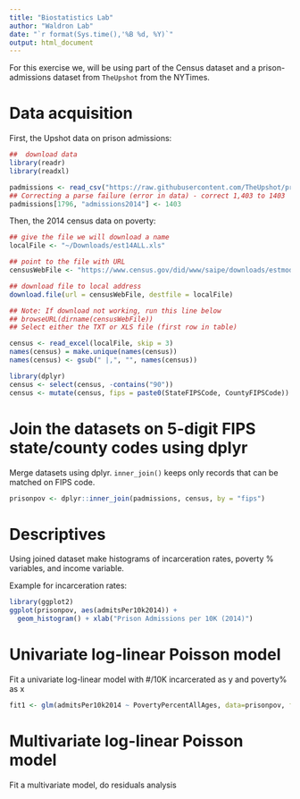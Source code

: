 ```yaml
---
title: "Biostatistics Lab"
author: "Waldron Lab"
date: "`r format(Sys.time(),'%B %d, %Y)`"
output: html_document
---
```


For this exercise we, will be using part of the Census dataset and a
prison-admissions dataset from `TheUpshot` from the NYTimes. 

# Data acquisition

First, the Upshot data on prison admissions:

```r
##  download data
library(readr)
library(readxl)

padmissions <- read_csv("https://raw.githubusercontent.com/TheUpshot/prison-admissions/master/county-prison-admissions.csv")
## Correcting a parse failure (error in data) - correct 1,403 to 1403
padmissions[1796, "admissions2014"] <- 1403
```

Then, the 2014 census data on poverty:

```r
## give the file we will download a name
localFile <- "~/Downloads/est14ALL.xls"

## point to the file with URL
censusWebFile <- "https://www.census.gov/did/www/saipe/downloads/estmod14/est14ALL.xls"

## download file to local address
download.file(url = censusWebFile, destfile = localFile)

## Note: If download not working, run this line below
## browseURL(dirname(censusWebFile))
## Select either the TXT or XLS file (first row in table)

census <- read_excel(localFile, skip = 3)
names(census) = make.unique(names(census))
names(census) <- gsub(" |,", "", names(census))
```

```r
library(dplyr)
census <- select(census, -contains("90"))
census <- mutate(census, fips = paste0(StateFIPSCode, CountyFIPSCode))
```


# Join the datasets on 5-digit FIPS state/county codes using dplyr

Merge datasets using dplyr. `inner_join()` keeps only records that can be matched on FIPS code.

```r
prisonpov <- dplyr::inner_join(padmissions, census, by = "fips")
```

# Descriptives

Using joined dataset make histograms of incarceration rates, poverty % variables, and income variable.

Example for incarceration rates:

```r
library(ggplot2)
ggplot(prisonpov, aes(admitsPer10k2014)) + 
  geom_histogram() + xlab("Prison Admissions per 10K (2014)")
```

# Univariate log-linear Poisson model

Fit a univariate log-linear model with #/10K incarcerated as y and poverty% as x

```r
fit1 <- glm(admitsPer10k2014 ~ PovertyPercentAllAges, data=prisonpov, family=poisson("log"))
```

# Multivariate log-linear Poisson model

Fit a multivariate model, do residuals analysis

